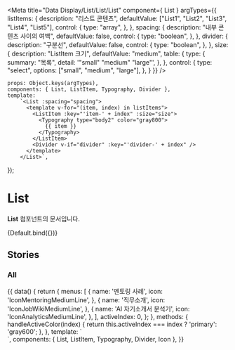 
<Meta
    title="Data Display/List/List/List"
    component={ List }
    argTypes={{
        listItems: {
            description: "리스트 콘텐츠",
            defaultValue: ["List1", "List2", "List3", "List4", "List5"],
            control: {
                type: "array",
            },
        },
        spacing: {
            description: "내부 콘텐츠 사이의 여백",
            defaultValue: false,
            control: {
                type: "boolean",
            },
        },
        divider: {
            description: "구분선",
            defaultValue: false,
            control: {
                type: "boolean",
            },
        },
        size: {
            description: "ListItem 크기",
            defaultValue: "medium",
            table: {
                type: {
                    summary: "목록",
                    detail: '"small" "medium" "large"',
                },
            },
            control: {
                type: "select",
                options: ["small", "medium", "large"],
            },
        }
    }}
/>

    props: Object.keys(argTypes),
    components: { List, ListItem, Typography, Divider },
    template:
        `<List :spacing="spacing">
          <template v-for="(item, index) in listItems">
            <ListItem :key="'item-' + index" :size="size">
              <Typography type="body2" color="gray800">
                {{ item }}
              </Typography>
            </ListItem>
            <Divider v-if="divider" :key="'divider-' + index" />
          </template>
        </List>`,
});

# List

**List** 컴포넌트의 문서입니다.

<Story name="Default" height="100px">
    {Default.bind({})}
</Story>

<ArgsTable story="Default" />

## Stories
### All
<Canvas>
    <Story name="All" height="100px">
        {{
            data() {
                return {
                    menus: [
                        {
                            name: '멘토링 사례',
                            icon: 'IconMentoringMediumLine',
                        },
                        {
                            name: '직무소개',
                            icon: 'IconJobWikiMediumLine',
                        },
                        {
                            name: 'AI 자기소개서 분석기',
                            icon: 'IconAnalyticsMediumLine',
                        },
                    ],
                    activeIndex: 0,
                };
            },
            methods: {
                handleActiveColor(index) {
                    return this.activeIndex === index ? 'primary': 'gray600';
                },
            },
            template: `
                <div>
                    <List>
                        <template v-for="(item, index) in menus">
                            <ListItem :key="'item-'+index" @click="activeIndex = index">
                                <Icon :name="item.icon" :color="handleActiveColor(index)" style="margin-right: 4px" />
                                <Typography type="body2" :color="handleActiveColor(index)">
                                    {{ item.name }}
                                </Typography>
                            </ListItem>
                            <Divider :key="'divider-' + index" />
                        </template>
                    </List>
                </div>
        `,
            components: { List, ListItem, Typography, Divider, Icon },
        }}
    </Story>
</Canvas>
